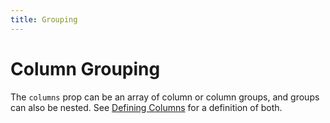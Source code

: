 ```yaml
---
title: Grouping
---
```



# Column Grouping

The `columns` prop can be an array of column or column groups, and groups can also be nested. See [Defining Columns](./defining-columns) for a definition of both.

<Demo demoPath="column-grouping" srcPath="ColumnGrouping.tsx" />
